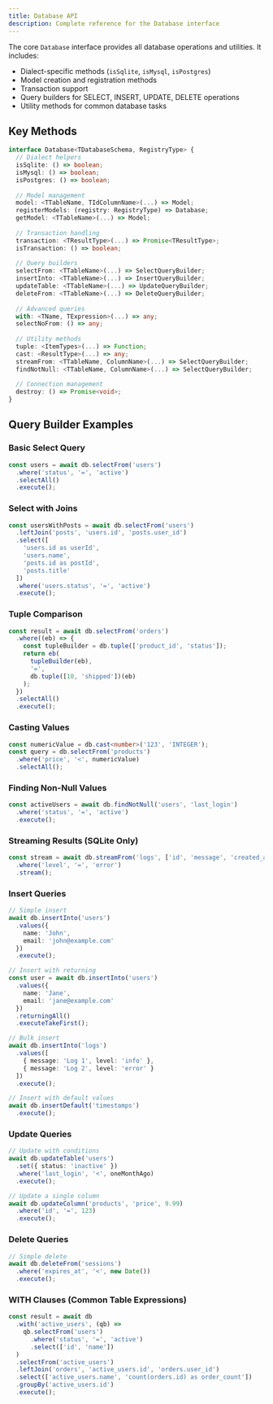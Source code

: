```yaml
---
title: Database API
description: Complete reference for the Database interface
---
```

The core `Database` interface provides all database operations and utilities. It includes:

- Dialect-specific methods (`isSqlite`, `isMysql`, `isPostgres`)
- Model creation and registration methods
- Transaction support
- Query builders for SELECT, INSERT, UPDATE, DELETE operations
- Utility methods for common database tasks

## Key Methods

```typescript
interface Database<TDatabaseSchema, RegistryType> {
  // Dialect helpers
  isSqlite: () => boolean;
  isMysql: () => boolean;
  isPostgres: () => boolean;
  
  // Model management
  model: <TTableName, TIdColumnName>(...) => Model;
  registerModels: (registry: RegistryType) => Database;
  getModel: <TTableName>(...) => Model;
  
  // Transaction handling
  transaction: <TResultType>(...) => Promise<TResultType>;
  isTransaction: () => boolean;
  
  // Query builders
  selectFrom: <TTableName>(...) => SelectQueryBuilder;
  insertInto: <TTableName>(...) => InsertQueryBuilder;
  updateTable: <TTableName>(...) => UpdateQueryBuilder;
  deleteFrom: <TTableName>(...) => DeleteQueryBuilder;
  
  // Advanced queries
  with: <TName, TExpression>(...) => any;
  selectNoFrom: () => any;
  
  // Utility methods
  tuple: <ItemTypes>(...) => Function;
  cast: <ResultType>(...) => any;
  streamFrom: <TTableName, ColumnName>(...) => SelectQueryBuilder;
  findNotNull: <TTableName, ColumnName>(...) => SelectQueryBuilder;
  
  // Connection management
  destroy: () => Promise<void>;
}
```

## Query Builder Examples

### Basic Select Query

```typescript
const users = await db.selectFrom('users')
  .where('status', '=', 'active')
  .selectAll()
  .execute();
```

### Select with Joins

```typescript
const usersWithPosts = await db.selectFrom('users')
  .leftJoin('posts', 'users.id', 'posts.user_id')
  .select([
    'users.id as userId',
    'users.name',
    'posts.id as postId',
    'posts.title'
  ])
  .where('users.status', '=', 'active')
  .execute();
```

### Tuple Comparison

```typescript
const result = await db.selectFrom('orders')
  .where((eb) => {
    const tupleBuilder = db.tuple(['product_id', 'status']);
    return eb(
      tupleBuilder(eb), 
      '=', 
      db.tuple([10, 'shipped'])(eb)
    );
  })
  .selectAll()
  .execute();
```

### Casting Values

```typescript
const numericValue = db.cast<number>('123', 'INTEGER');
const query = db.selectFrom('products')
  .where('price', '<', numericValue)
  .selectAll();
```

### Finding Non-Null Values

```typescript
const activeUsers = await db.findNotNull('users', 'last_login')
  .where('status', '=', 'active')
  .execute();
```

### Streaming Results (SQLite Only)

```typescript
const stream = await db.streamFrom('logs', ['id', 'message', 'created_at'])
  .where('level', '=', 'error')
  .stream();
```

### Insert Queries

```typescript
// Simple insert
await db.insertInto('users')
  .values({
    name: 'John',
    email: 'john@example.com'
  })
  .execute();

// Insert with returning
const user = await db.insertInto('users')
  .values({
    name: 'Jane',
    email: 'jane@example.com'
  })
  .returningAll()
  .executeTakeFirst();

// Bulk insert
await db.insertInto('logs')
  .values([
    { message: 'Log 1', level: 'info' },
    { message: 'Log 2', level: 'error' }
  ])
  .execute();

// Insert with default values
await db.insertDefault('timestamps')
  .execute();
```

### Update Queries

```typescript
// Update with conditions
await db.updateTable('users')
  .set({ status: 'inactive' })
  .where('last_login', '<', oneMonthAgo)
  .execute();

// Update a single column
await db.updateColumn('products', 'price', 9.99)
  .where('id', '=', 123)
  .execute();
```

### Delete Queries

```typescript
// Simple delete
await db.deleteFrom('sessions')
  .where('expires_at', '<', new Date())
  .execute();
```

### WITH Clauses (Common Table Expressions)

```typescript
const result = await db
  .with('active_users', (qb) => 
    qb.selectFrom('users')
      .where('status', '=', 'active')
      .select(['id', 'name'])
  )
  .selectFrom('active_users')
  .leftJoin('orders', 'active_users.id', 'orders.user_id')
  .select(['active_users.name', 'count(orders.id) as order_count'])
  .groupBy('active_users.id')
  .execute();
```